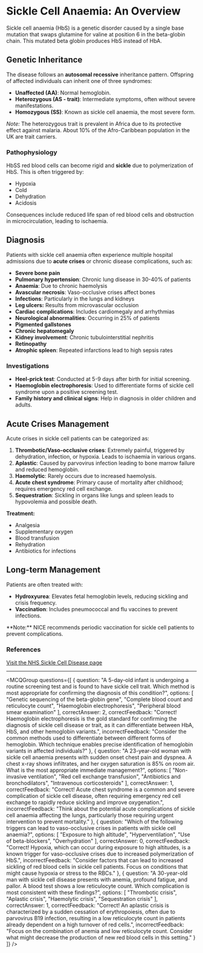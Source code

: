 
# Sickle Cell Anaemia: An Overview

Sickle cell anaemia (HbS) is a genetic disorder caused by a single base mutation that swaps glutamine for valine at position 6 in the beta-globin chain. This mutated beta globin produces HbS instead of HbA.

## Genetic Inheritance

The disease follows an **autosomal recessive** inheritance pattern. Offspring of affected individuals can inherit one of three syndromes:

- **Unaffected (AA)**: Normal hemoglobin.
- **Heterozygous (AS - trait)**: Intermediate symptoms, often without severe manifestations.
- **Homozygous (SS)**: Known as sickle cell anaemia, the most severe form.

*Note:* The heterozygous trait is prevalent in Africa due to its protective effect against malaria. About 10% of the Afro-Caribbean population in the UK are trait carriers.

### Pathophysiology

HbSS red blood cells can become rigid and **sickle** due to polymerization of HbS. This is often triggered by:

- Hypoxia
- Cold
- Dehydration
- Acidosis

Consequences include reduced life span of red blood cells and obstruction in microcirculation, leading to ischaemia.

## Diagnosis

Patients with sickle cell anaemia often experience multiple hospital admissions due to **acute crises** or chronic disease complications, such as:

- **Severe bone pain**
- **Pulmonary hypertension**: Chronic lung disease in 30-40% of patients
- **Anaemia**: Due to chronic haemolysis
- **Avascular necrosis**: Vaso-occlusive crises affect bones
- **Infections**: Particularly in the lungs and kidneys
- **Leg ulcers:** Results from microvascular occlusion
- **Cardiac complications**: Includes cardiomegaly and arrhythmias
- **Neurological abnormalities**: Occurring in 25% of patients
- **Pigmented gallstones**
- **Chronic hepatomegaly**
- **Kidney involvement**: Chronic tubulointerstitial nephritis
- **Retinopathy**
- **Atrophic spleen**: Repeated infarctions lead to high sepsis rates

### Investigations

- **Heel-prick test**: Conducted at 5-9 days after birth for initial screening.
- **Haemoglobin electrophoresis**: Used to differentiate forms of sickle cell syndrome upon a positive screening test.
- **Family history and clinical signs**: Help in diagnosis in older children and adults.

## Acute Crises Management

Acute crises in sickle cell patients can be categorized as:

1. **Thrombotic/Vaso-occlusive crises**: Extremely painful, triggered by dehydration, infection, or hypoxia. Leads to ischaemia in various organs.
2. **Aplastic**: Caused by parvovirus infection leading to bone marrow failure and reduced hemoglobin.
3. **Haemolytic**: Rarely occurs due to increased haemolysis.
4. **Acute chest syndrome**: Primary cause of mortality after childhood; requires emergency red cell exchange.
5. **Sequestration**: Sickling in organs like lungs and spleen leads to hypovolemia and possible death.

**Treatment:**

- Analgesia
- Supplementary oxygen
- Blood transfusion
- Rehydration
- Antibiotics for infections

## Long-term Management

Patients are often treated with:

- **Hydroxyurea**: Elevates fetal hemoglobin levels, reducing sickling and crisis frequency.
- **Vaccination**: Includes pneumococcal and flu vaccines to prevent infections.

<Callout emoji="💡">
**Note:** NICE recommends periodic vaccination for sickle cell patients to prevent complications.
</Callout>

### References

[Visit the NHS Sickle Cell Disease page](https://www.nhs.uk/conditions/sickle-cell-disease/)

---

<MCQGroup questions={[
  {
    question: "A 5-day-old infant is undergoing a routine screening test and is found to have sickle cell trait. Which method is most appropriate for confirming the diagnosis of this condition?",
    options: [
      "Genetic sequencing of the beta-globin gene",
      "Complete blood count and reticulocyte count",
      "Haemoglobin electrophoresis",
      "Peripheral blood smear examination"
    ],
    correctAnswer: 2,
    correctFeedback: "Correct! Haemoglobin electrophoresis is the gold standard for confirming the diagnosis of sickle cell disease or trait, as it can differentiate between HbA, HbS, and other hemoglobin variants.",
    incorrectFeedback: "Consider the common methods used to differentiate between different forms of hemoglobin. Which technique enables precise identification of hemoglobin variants in affected individuals?"
  },
  {
    question: "A 23-year-old woman with sickle cell anaemia presents with sudden onset chest pain and dyspnea. A chest x-ray shows infiltrates, and her oxygen saturation is 85% on room air. What is the most appropriate immediate management?",
    options: [
      "Non-invasive ventilation",
      "Red cell exchange transfusion",
      "Antibiotics and bronchodilators",
      "Intravenous corticosteroids"
    ],
    correctAnswer: 1,
    correctFeedback: "Correct! Acute chest syndrome is a common and severe complication of sickle cell disease, often requiring emergency red cell exchange to rapidly reduce sickling and improve oxygenation.",
    incorrectFeedback: "Think about the potential acute complications of sickle cell anaemia affecting the lungs, particularly those requiring urgent intervention to prevent mortality."
  },
  {
    question: "Which of the following triggers can lead to vaso-occlusive crises in patients with sickle cell anaemia?",
    options: [
      "Exposure to high altitude",
      "Hyperventilation",
      "Use of beta-blockers",
      "Overhydration"
    ],
    correctAnswer: 0,
    correctFeedback: "Correct! Hypoxia, which can occur during exposure to high altitudes, is a known trigger for vaso-occlusive crises due to increased polymerization of HbS.",
    incorrectFeedback: "Consider factors that can lead to increased sickling of red blood cells in sickle cell patients. Focus on conditions that might cause hypoxia or stress to the RBCs."
  },
  {
    question: "A 30-year-old man with sickle cell disease presents with anemia, profound fatigue, and pallor. A blood test shows a low reticulocyte count. Which complication is most consistent with these findings?",
    options: [
      "Thrombotic crisis",
      "Aplastic crisis",
      "Haemolytic crisis",
      "Sequestration crisis"
    ],
    correctAnswer: 1,
    correctFeedback: "Correct! An aplastic crisis is characterized by a sudden cessation of erythropoiesis, often due to parvovirus B19 infection, resulting in a low reticulocyte count in patients already dependent on a high turnover of red cells.",
    incorrectFeedback: "Focus on the combination of anemia and low reticulocyte count. Consider what might decrease the production of new red blood cells in this setting."
  }
]} />
